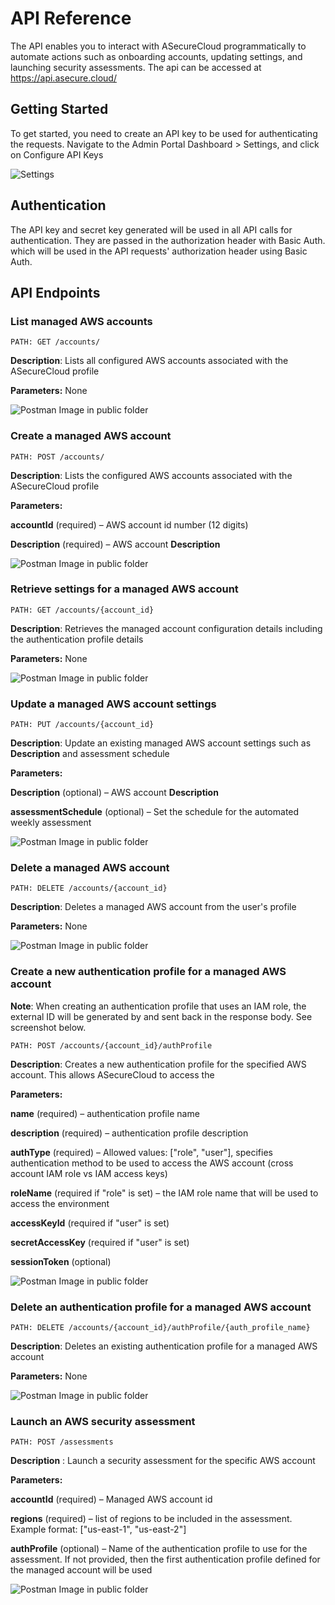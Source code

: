 # API Reference

The API enables you to interact with ASecureCloud programmatically to automate actions such as onboarding accounts, updating settings, and launching security assessments. The api can be accessed at https://api.asecure.cloud/


## Getting Started
To get started, you need to create an API key to be used for authenticating the requests. 
Navigate to the Admin Portal Dashboard > Settings, and click on Configure API Keys

![Settings](/images/adminportalAPI.png)

## Authentication
The API key and secret key generated will be used in all API calls for authentication. They are passed in the authorization header with Basic Auth. which will be used in the API requests' authorization header using Basic Auth.

## API Endpoints

### List managed AWS accounts

```api
PATH: GET /accounts/

```
**Description**: Lists all configured AWS accounts associated with the ASecureCloud profile

**Parameters:** None


![Postman Image in public folder](/images/get-accounts.png)

### Create a managed AWS account

```api
PATH: POST /accounts/
```
**Description**: Lists the configured AWS accounts associated with the ASecureCloud profile

**Parameters:** 

**accountId** (required) – AWS account id number (12 digits)

****Description**** (required) – AWS account **Description**


![Postman Image in public folder](/images/create-account.png)

### Retrieve settings for a managed AWS account  

```api
PATH: GET /accounts/{account_id}
```

**Description**: Retrieves the managed account configuration details including the authentication profile details

**Parameters:** None

![Postman Image in public folder](/images/get-account-settings.png)

### Update a managed AWS account settings

```api
PATH: PUT /accounts/{account_id}
```

**Description**: Update an existing managed AWS account settings such as **Description** and assessment schedule

**Parameters:** 

****Description**** (optional) – AWS account **Description**

**assessmentSchedule** (optional) – Set the schedule for the automated weekly assessment

![Postman Image in public folder](/images/update-account-settings.png)

### Delete a managed AWS account

```api
PATH: DELETE /accounts/{account_id}
```

**Description**: Deletes a managed AWS account from the user's profile

**Parameters:** None

![Postman Image in public folder](/images/delete-account.png)   

###     Create a new authentication profile for a managed AWS account

**Note**: When creating an authentication profile that uses an IAM role, the external ID will be generated by and sent back in the response body. See screenshot below.

```api
PATH: POST /accounts/{account_id}/authProfile
```

**Description**: Creates a new authentication profile for the specified AWS account. This allows ASecureCloud to access the 

**Parameters:** 

**name** (required) – authentication profile name 

**description** (required) – authentication profile description

**authType** (required) – Allowed values: ["role", "user"], specifies authentication method to be used to access the AWS account (cross account IAM role vs IAM access keys)

**roleName** (required if "role" is set) – the IAM role name that will be used to access the environment

**accessKeyId** (required if "user" is set) 

**secretAccessKey** (required if "user" is set) 

**sessionToken** (optional) 

![Postman Image in public folder](/images/create-auth-profile.png)

### Delete an authentication profile for a managed AWS account

```api
PATH: DELETE /accounts/{account_id}/authProfile/{auth_profile_name}
```

**Description**: Deletes an existing authentication profile for a managed AWS account

**Parameters:** None

![Postman Image in public folder](/images/delete-auth-profile.png)

### Launch an AWS security assessment

```api
PATH: POST /assessments
```

**Description** : Launch a security assessment for the specific AWS account

**Parameters:** 

**accountId** (required) – Managed AWS account id 

**regions** (required) – list of regions to be included in the assessment. Example format: ["us-east-1", "us-east-2"]

**authProfile** (optional) – Name of the authentication profile to use for the assessment. If not provided, then the first authentication profile defined for the managed account will be used

![Postman Image in public folder](/images/launch-assessment.png)